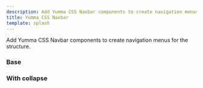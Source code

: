 ```yaml
---
description: Add Yumma CSS Navbar components to create navigation menus for the structure.
title: Yumma CSS Navbar
template: splash
---
```


Add Yumma CSS Navbar components to create navigation menus for the structure.

### Base

<Preview
  data = {base}
  useTabs
  useVersion = 'release'
/>

### With collapse

<Preview
  data = {withCollapse}
  useTabs
  useVersion = 'release'
/>